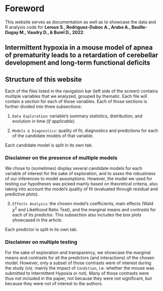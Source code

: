 # Foreword {.unnumbered}

This website serves as documentation as well as to showcase the data and R analysis code for **Leroux S., Rodriguez-Duboc A., Arabo A., Basille-Dugay M., Vaudry D., & Burel D., 2022**:

::: {.callout-tip appearance="simple" icon=false}
## [Intermittent hypoxia in a mouse model of apnea of prematurity leads to a retardation of cerebellar development and long-term functional deficits]{.paper-title}
:::

## Structure of this website

Each of the files listed in the navigation bar (left side of the screen) contains multiple variables that we analyzed, grouped by thematic. Each file will contain a section for each of those variables. Each of those sections is further divided into three subsections:  

1) `Data Exploration`: variable's summary statistics, distribution, and evolution in time *(if applicable)*.  

2) `Models & Diagnostics`: quality of fit, diagnostics and predictions for each of the candidate models of that variable.

:::{.column-margin}
:::{.callout-note appearance="simple"}
Each candidate model is split in its own tab.
:::
:::

:::{.callout-important}

### Disclaimer on the presence of multiple models

We chose to (sometimes) display several candidate models for each variable of interest for the sake of exploration, and to asses the robustness of our inferences to model assumptions. However, the model we used for testing our hypotheses was picked mainly based on theoretical criteria, also taking into account the model's quality of fit (evaluated through residual and predictive plots).
:::


3) `Effects Analysis`: the chosen model's coefficients, main effects (Wald $\chi^2$ and Likelihood Ratio Test), and the marginal means and contrasts for each of its predictor. This subsection also includes the box plots showcased in the article.

:::{.column-margin}
:::{.callout-note appearance="simple"}
Each predictor is split in its own tab.
:::
:::

:::{.callout-important}

### Disclaimer on multiple testing

For the sake of exploration and transparency, we showcase the marginal means and contrasts for all the predictors (and interactions) of the chosen model. However, only a subset of those contrasts were of interest during the study (viz. mainly the impact of `Condition`, i.e. whether the mouse was submitted to Intermittent Hypoxia or not). Many of those contrasts were thus not included in the paper, not because they were not significant, but because they were not of interest to the authors.
:::